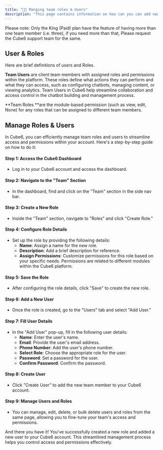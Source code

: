 ```yaml
---
title: "👨‍💼 Manging team roles & Users"
description: "This page contains information on how can you can add new team members and you give them custom access permissions."
---
```


<Info>
  Please note: Only the King (Paid) plan have the feature of having more than one team member (i.e. three), if you need more than that, Please request the  Cube6 support team for the same.
</Info>

## **User & Roles**

Here are brief definitions of users and Roles.

**Team Users** are client team members with assigned roles and permissions within the platform. These roles define what actions they can perform and what they can access, such as configuring chatbots, managing content, or viewing analytics. Team Users in  Cube6 help streamline collaboration and access control in the chatbot building and management process.

\*\*Team Roles \*\*are the module-based permission (such as view, edit, None) for any roles that can be assigned to different team members.

## **Manage Roles & Users**

In  Cube6, you can efficiently manage team roles and users to streamline access and permissions within your account. Here's a step-by-step guide on how to do it:

#### **Step 1: Access the  Cube6 Dashboard**

- Log in to your  Cube6 account and access the dashboard.

#### **Step 2: Navigate to the "Team" Section**

- In the dashboard, find and click on the "Team" section in the side nav bar.

#### **Step 3: Create a New Role**

- Inside the "Team" section, navigate to "Roles" and click "Create Role."

#### **Step 4: Configure Role Details**

- Set up the role by providing the following details:
  - **Name**: Assign a name for the new role.
  - **Description**: Add a brief description for reference.
  - **Assign Permissions**: Customize permissions for this role based on your specific needs. Permissions are related to different modules within the  Cube6 platform.

#### **Step 5: Save the Role**

- After configuring the role details, click "Save" to create the new role.

#### **Step 6: Add a New User**

- Once the role is created, go to the "Users" tab and select "Add User."

#### **Step 7: Fill User Details**

- In the "Add User" pop-up, fill in the following user details:
  - **Name**: Enter the user's name.
  - **Email**: Provide the user's email address.
  - **Phone Number**: Add the user's phone number.
  - **Select Role**: Choose the appropriate role for the user.
  - **Password**: Set a password for the user.
  - **Confirm Password**: Confirm the password.

#### **Step 8: Create User**

- Click "Create User" to add the new team member to your  Cube6 account.

#### **Step 9: Manage Users and Roles**

- You can manage, edit, delete, or bulk delete users and roles from the same page, allowing you to fine-tune your team's access and permissions.

And there you have it\! You've successfully created a new role and added a new user to your  Cube6 account. This streamlined management process helps you control access and permissions effectively.